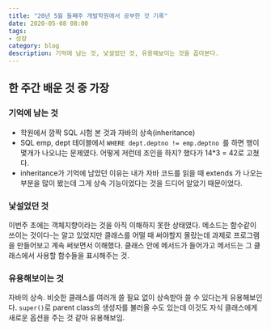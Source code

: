 ```yaml
---
title: "20년 5월 둘째주 개발학원에서 공부한 것 기록"
date: 2020-05-08 08:00
tags:
- 성장
category: blog
description: 기억에 남는 것, 낯설었던 것, 유용해보이는 것을 꼽아본다. 
---
```


## 한 주간 배운 것 중 가장

### 기억에 남는 것

- 학원에서 깜짝 SQL 시험 본 것과 자바의 상속(inheritance) 
- SQL emp, dept 테이블에서 `WHERE dept.deptno != emp.deptno `를 하면 행이 몇개가 나오냐는 문제였다. 
어떻게 저런데 조인을 하지? 했다가 14*3 = 42로 고쳤다. 
- inheritance가 기억에 남았던 이유는 내가 자바 코드를 읽을 때 extends 가 나오는 부분을 많이 봤는데 그게 상속 기능이었다는 것을 드디어 알았기 때문이었다.

### 낯설었던 것

이번주 초에는 객체지향이라는 것을 아직 이해하지 못한 상태였다. 
메소드는 함수같이 쓰이는 것이다-는 알고 있었지만 클래스를 어떨 때 써야할지 몰랐는데 과제로 프로그램을 만들어보고 
계속 써보면서 이해했다. 클래스 안에 메서드가 들어가고 메서드는 그 클래스에서 사용할 함수들을 표시해주는 것.

### 유용해보이는 것

자바의 상속. 비슷한 클래스를 여러개 쓸 필요 없이 상속받아 쓸 수 있다는게 유용해보인다. 
`super()`로 parent class의 생성자를 불러올 수도 있는데 이것도 자식 클래스에게 새로운 옵션을 주는 것 같아 유용해보임.